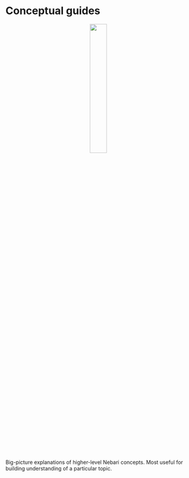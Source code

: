 
# Conceptual guides

<div align="center">
    <img
        src="/img/welcome/conceptual-guides-icon.svg"
        width="30%"
        style={{border: "none", paddingBottom: 10 + "px", boxShadow: "none"}}
    />
</div>

Big-picture explanations of higher-level Nebari concepts. Most useful for building understanding of a particular topic.

<!-- TODO: Uncomment once populated -->
<!-- <DocCardList items={useCurrentSidebarCategory().items}/> -->
